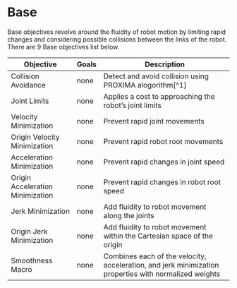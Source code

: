 # Base

Base objectives revolve around the fluidity of robot motion by limiting rapid changes and considering possible collisions between the links of the robot.
There are 9 Base objectives list below. 

| Objective | Goals | Description |
| --- | --- | --- |
| Collision Avoidance | none | Detect and avoid collision using PROXIMA alogorithm[^1] |
| Joint Limits | none | Applies a cost to approaching the robot’s joint limits |
| Velocity Minimization | none | Prevent rapid joint movements |
| Origin Velocity Minimization | none | Prevent rapid robot root movements |
| Acceleration Minimization | none | Prevent rapid changes in joint speed |
| Origin Acceleration Minimization | none | Prevent rapid changes in robot root speed |
| Jerk Minimization | none | Add fluidity to robot movement along the joints |
| Origin Jerk Minimization | none |  Add fluidity to robot movement within the Cartesian space of the origin |
| Smoothness Macro | none | Combines each of the velocity, acceleration, and jerk minimization properties with normalized weights |



